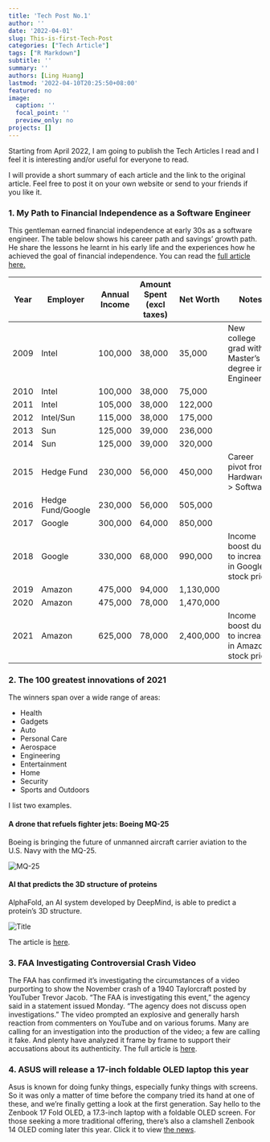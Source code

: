 ```yaml
---
title: 'Tech Post No.1'
author: ''
date: '2022-04-01'
slug: This-is-first-Tech-Post
categories: ["Tech Article"]
tags: ["R Markdown"]
subtitle: ''
summary: ''
authors: [Ling Huang]
lastmod: '2022-04-10T20:25:50+08:00'
featured: no
image:
  caption: ''
  focal_point: ''
  preview_only: no
projects: []
---
```


Starting from April 2022, I am going to publish the Tech Articles I read and I feel it is interesting and/or useful for everyone to read.

I will provide a short summary of each article and the link to the original article. Feel free to post it on your own website or send to your friends if you like it.

### 1.  My Path to Financial Independence as a Software Engineer
This gentleman earned financial independence at early 30s as a software engineer. The table below shows his career path and savings' growth path. He share the lessons he learnt in his early life and the experiences how he achieved the goal of financial independence. You can read the [full article here.]( https://software.rajivprab.com/2021/12/26/my-path-to-financial-independence-as-a-software-engineer)
  

| Year | Employer          | Annual Income | Amount Spent (excl taxes) | Net Worth | Notes                                                  |
|------|-------------------|---------------|---------------------------|-----------|--------------------------------------------------------|
| 2009 | Intel             | 100,000       | 38,000                    | 35,000    | New college grad with a Master's degree in Engineering |
| 2010 | Intel             | 100,000       | 38,000                    | 75,000    |                                                        |
| 2011 | Intel             | 105,000       | 38,000                    | 122,000   |                                                        |
| 2012 | Intel/Sun         | 115,000       | 38,000                    | 175,000   |                                                        |
| 2013 | Sun               | 125,000       | 39,000                    | 236,000   |                                                        |
| 2014 | Sun               | 125,000       | 39,000                    | 320,000   |                                                        |
| 2015 | Hedge Fund        | 230,000       | 56,000                    | 450,000   | Career pivot from Hardware -> Software                 |
| 2016 | Hedge Fund/Google | 230,000       | 56,000                    | 505,000   |                                                        |
| 2017 | Google            | 300,000       | 64,000                    | 850,000   |                                                        |
| 2018 | Google            | 330,000       | 68,000                    | 990,000   | Income boost due to increase in Google stock price     |
| 2019 | Amazon            | 475,000       | 94,000                    | 1,130,000 |                                                        |
| 2020 | Amazon            | 475,000       | 78,000                    | 1,470,000 |                                                        |
| 2021 | Amazon            | 625,000       | 78,000                    | 2,400,000 | Income boost due to increase in Amazon stock price     |

### 2.  The 100 greatest innovations of 2021
The winners span over a wide range of areas:  

* Health  
* Gadgets  
- Auto  
- Personal Care  
- Aerospace  
- Engineering  
- Entertainment  
- Home  
- Security  
- Sports and Outdoors  

I list two examples.

#### A drone that refuels fighter jets: Boeing MQ-25  

Boeing is bringing the future of unmanned aircraft carrier aviation to the U.S. Navy with the MQ-25.

![](drone.jpg "MQ-25")

#### AI that predicts the 3D structure of proteins  
AlphaFold, an AI system developed by DeepMind, is able to predict a protein's 3D structure.

![](ai.jpg "Title")

The article is [here](https://www.popsci.com/technology/best-of-whats-new-2021/#Aerospace).

### 3.  FAA Investigating Controversial Crash Video  
The FAA has confirmed it's investigating the circumstances of a video purporting to show the November crash of a 1940 Taylorcraft posted by YouTuber Trevor Jacob. "The FAA is investigating this event," the agency said in a statement issued Monday. "The agency does not discuss open investigations."  The video prompted an explosive and generally harsh reaction from commenters on YouTube and on various forums. Many are calling for an investigation into the production of the video; a few are calling it fake. And plenty have analyzed it frame by frame to support their accusations about its authenticity.
The full article is [here](https://www.avweb.com/aviation-news/plane-crash-video-sparks-online-backlash).

### 4.  ASUS will release a 17-inch foldable OLED laptop this year
Asus is known for doing funky things, especially funky things with screens. So it was only a matter of time before the company tried its hand at one of these, and we're finally getting a look at the first generation. Say hello to the Zenbook 17 Fold OLED, a 17.3-inch laptop with a foldable OLED screen. For those seeking a more traditional offering, there's also a clamshell Zenbook 14 OLED coming later this year. Click it to view [the news](https://www.theverge.com/2022/1/5/22867624/asus-zenbook-17-fold-oled-foldable-laptop-tablet-specs-price-release-date).
